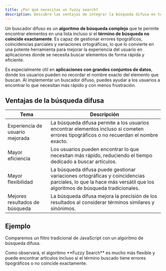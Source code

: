 ```yaml
---
title: ¿Por qué necesitas un fuzzy search?
description: Descubre las ventajas de integrar la búsqueda difusa en tus aplicaciones.
---
```


Un buscador difuso es un **algoritmo de búsqueda complejo** que te permite encontrar elementos en una lista incluso si el **término de búsqueda no coincide exactamente**. Es capaz de gestionar errores tipográficos, coincidencias parciales y variaciones ortográficas, lo que lo convierte en una potente herramienta para mejorar la experiencia del usuario en aplicaciones donde se necesita buscar elementos de forma rápida y eficiente.

Es especialmente útil en **aplicaciones con grandes conjuntos de datos**, donde los usuarios pueden no recordar el nombre exacto del elemento que buscan. Al implementar un buscador difuso, puedes ayudar a los usuarios a encontrar lo que necesitan más rápido y con menos frustración.

## Ventajas de la búsqueda difusa
| Tema | Descripción |
|---------|-------------|
| Experiencia de usuario mejorada | La búsqueda difusa permite a los usuarios encontrar elementos incluso si cometen errores tipográficos o no recuerdan el nombre exacto. |
| Mayor eficiencia | Los usuarios pueden encontrar lo que necesitan más rápido, reduciendo el tiempo dedicado a buscar artículos. |
| Mayor flexibilidad | La búsqueda difusa puede gestionar variaciones ortográficas y coincidencias parciales, lo que la hace más versátil que los algoritmos de búsqueda tradicionales. |
| Mejores resultados de búsqueda | La búsqueda difusa mejora la precisión de los resultados al considerar términos similares y sinónimos. |

## Ejemplo
Comparemos un filtro tradicional de JavaScript con un algoritmo de búsqueda difusa.

<Callout>
Como observará, el algoritmo **Fuzzy Search** es mucho más flexible y puede encontrar artículos incluso si el término buscado tiene errores tipográficos o no coincide exactamente.
</Callout>

<UsageExample />